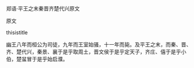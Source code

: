 


郑语·平王之末秦晋齐楚代兴原文

原文

thisistitle

幽王八年而桓公为司徒，九年而王室始骚，十一年而毙。及平王之末，而秦、晋、齐、楚代兴，秦景、襄于是乎取周土，晋文侯于是乎定天子，齐庄、僖于是乎小伯，楚蚠冒于是乎始启濮。

